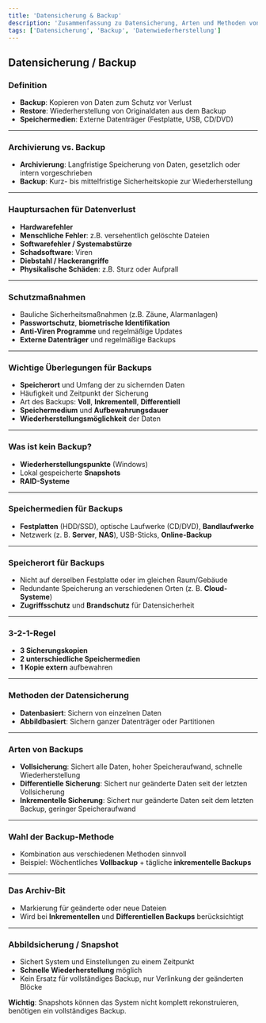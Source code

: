 ```yaml
---
title: 'Datensicherung & Backup'
description: 'Zusammenfassung zu Datensicherung, Arten und Methoden von Backups.'
tags: ['Datensicherung', 'Backup', 'Datenwiederherstellung']
---
```


## Datensicherung / Backup

### **Definition**

- **Backup**: Kopieren von Daten zum Schutz vor Verlust
- **Restore**: Wiederherstellung von Originaldaten aus dem Backup
- **Speichermedien**: Externe Datenträger (Festplatte, USB, CD/DVD)

---

### **Archivierung vs. Backup**

- **Archivierung**: Langfristige Speicherung von Daten, gesetzlich oder intern vorgeschrieben
- **Backup**: Kurz- bis mittelfristige Sicherheitskopie zur Wiederherstellung

---

### **Hauptursachen für Datenverlust**

- **Hardwarefehler**
- **Menschliche Fehler**: z.B. versehentlich gelöschte Dateien
- **Softwarefehler / Systemabstürze**
- **Schadsoftware**: Viren
- **Diebstahl / Hackerangriffe**
- **Physikalische Schäden**: z.B. Sturz oder Aufprall

---

### **Schutzmaßnahmen**

- Bauliche Sicherheitsmaßnahmen (z.B. Zäune, Alarmanlagen)
- **Passwortschutz**, **biometrische Identifikation**
- **Anti-Viren Programme** und regelmäßige Updates
- **Externe Datenträger** und regelmäßige Backups

---

### **Wichtige Überlegungen für Backups**

- **Speicherort** und Umfang der zu sichernden Daten
- Häufigkeit und Zeitpunkt der Sicherung
- Art des Backups: **Voll**, **Inkrementell**, **Differentiell**
- **Speichermedium** und **Aufbewahrungsdauer**
- **Wiederherstellungsmöglichkeit** der Daten

---

### **Was ist kein Backup?**

- **Wiederherstellungspunkte** (Windows)
- Lokal gespeicherte **Snapshots**
- **RAID-Systeme**

---

### **Speichermedien für Backups**

- **Festplatten** (HDD/SSD), optische Laufwerke (CD/DVD), **Bandlaufwerke**
- Netzwerk (z. B. **Server**, **NAS**), USB-Sticks, **Online-Backup**

---

### **Speicherort für Backups**

- Nicht auf derselben Festplatte oder im gleichen Raum/Gebäude
- Redundante Speicherung an verschiedenen Orten (z. B. **Cloud-Systeme**)
- **Zugriffsschutz** und **Brandschutz** für Datensicherheit

---

### **3-2-1-Regel**

- **3 Sicherungskopien**
- **2 unterschiedliche Speichermedien**
- **1 Kopie extern** aufbewahren

---

### **Methoden der Datensicherung**

- **Datenbasiert**: Sichern von einzelnen Daten
- **Abbildbasiert**: Sichern ganzer Datenträger oder Partitionen

---

### **Arten von Backups**

- **Vollsicherung**: Sichert alle Daten, hoher Speicheraufwand, schnelle Wiederherstellung
- **Differentielle Sicherung**: Sichert nur geänderte Daten seit der letzten Vollsicherung
- **Inkrementelle Sicherung**: Sichert nur geänderte Daten seit dem letzten Backup, geringer Speicheraufwand

---

### **Wahl der Backup-Methode**

- Kombination aus verschiedenen Methoden sinnvoll
- Beispiel: Wöchentliches **Vollbackup** + tägliche **inkrementelle Backups**

---

### **Das Archiv-Bit**

- Markierung für geänderte oder neue Dateien
- Wird bei **Inkrementellen** und **Differentiellen Backups** berücksichtigt

---

### **Abbildsicherung / Snapshot**

- Sichert System und Einstellungen zu einem Zeitpunkt
- **Schnelle Wiederherstellung** möglich
- Kein Ersatz für vollständiges Backup, nur Verlinkung der geänderten Blöcke

**Wichtig**: Snapshots können das System nicht komplett rekonstruieren, benötigen ein vollständiges Backup.
